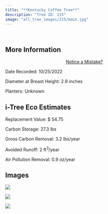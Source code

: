 ```yaml
---
title: "**Kentucky Coffee Tree**"
description: "Tree ID: 215"
image: "all_tree_images/215/main.jpg"
---
```


<br>

## **More Information**
::: column-margin
<center><a class="button" href="https://forms.gle/W6f5nwYxrM33hF4f7">Notice a Mistake?</a></center>
:::


Date Recorded:  10/25/2022

Diameter at Breast Height:  2.9  inches

Planters:  Unknown

## **i-Tree Eco Estimates**


 Replacement Value: $ 54.75

 Carbon Storage:  27.3  lbs

 Gross Carbon Removal:  3.2  lbs/year

 Avoided Runoff:  2  ft<sup>3</sup>/year

 Air Pollution Removal:  0.9  oz/year

## **Images**


 ![](all_tree_images/215/IMG_7147.jpg)

 ![](all_tree_images/215/IMG_7149.jpg)

 ![](all_tree_images/215/main.jpg)
